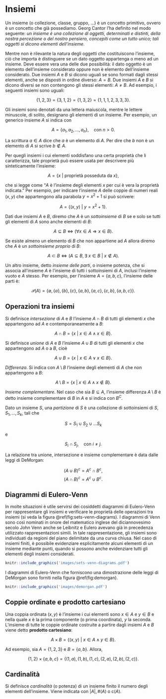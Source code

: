# Insiemi {#sec-appendix-sets}

Un insieme (o collezione, classe, gruppo, ...) è un concetto primitivo, ovvero è un concetto che già possediamo. Georg Cantor l'ha definito nel modo seguente: *un insieme è una collezione di oggetti, determinati e distinti, della nostra percezione o del nostro pensiero, concepiti come un tutto unico; tali oggetti si dicono elementi dell'insieme.*

Mentre non è rilevante la natura degli oggetti che costituiscono l'insieme, ciò che importa è distinguere se un dato oggetto appartenga o meno ad un insieme. Deve essere vera una delle due possibilità: il dato oggetto è un elemento dell'insieme considerato oppure non è elemento dell'insieme considerato. Due insiemi $A$ e $B$ si dicono uguali se sono formati dagli stessi elementi, anche se disposti in ordine diverso: $A=B$. Due insiemi $A$ e $B$ si dicono diversi se non contengono gli stessi elementi: $A \neq B$. Ad esempio, i seguenti insiemi sono uguali:

$$
\{1, 2, 3\} = \{3, 1, 2\} = \{1, 3, 2\}= \{1, 1, 1, 2, 3, 3, 3\}.
$$

Gli insiemi sono denotati da una lettera maiuscola, mentre le lettere minuscole, di solito, designano gli elementi di un insieme. Per esempio, un generico insieme $A$ si indica con

$$
A = \{a_1, a_2, \dots, a_n\}, \quad \text{con~} n > 0.
$$

La scrittura $a \in A$ dice che $a$ è un elemento di $A$. Per dire che $b$ non è un elemento di $A$ si scrive $b \notin A.$

Per quegli insiemi i cui elementi soddisfano una certa proprietà che li caratterizza, tale proprietà può essere usata per descrivere più sinteticamente l'insieme:

$$
A = \{x ~\vert~ \text{proprietà posseduta da~} x\},
$$

che si legge come "$A$ è l'insieme degli elementi $x$ per cui è vera la proprietà indicata." Per esempio, per indicare l'insieme $A$ delle coppie di numeri reali $(x,y)$ che appartengono alla parabola $y = x^2 + 1$ si può scrivere:

$$
A = \{(x,y) ~\vert~ y = x^2 + 1\}.
$$

Dati due insiemi $A$ e $B$, diremo che $A$ è un *sottoinsieme* di $B$ se e solo se tutti gli elementi di $A$ sono anche elementi di $B$:

$$
A \subseteq B \iff (\forall x \in A \Rightarrow x \in B).
$$

Se esiste almeno un elemento di $B$ che non appartiene ad $A$ allora diremo che $A$ è un *sottoinsieme proprio* di $B$:

$$
A \subset B \iff (A \subseteq B, \exists~ x \in B ~\vert~ x \notin A).
$$

Un altro insieme, detto *insieme delle parti*, o insieme potenza, che si associa all'insieme $A$ è l'insieme di tutti i sottoinsiemi di $A$, inclusi l'insieme vuoto e $A$ stesso. Per esempio, per l'insieme $A = \{a, b, c\}$, l'insieme delle parti è:

$$
\mathcal{P}(A) = \{
\emptyset, \{a\}, \{b\}, \{c\},
 \{a, b\}, \{a, c\}, \{c, b\},
 \{a, b, c\}
\}.
$$

## Operazioni tra insiemi

Si definisce *intersezione* di $A$ e $B$ l'insieme $A \cap B$ di tutti gli elementi $x$ che appartengono ad $A$ e contemporaneamente a $B$:

$$
A \cap B = \{x ~\vert~ x \in A \land x \in B\}.
$$

Si definisce *unione* di $A$ e $B$ l'insieme $A \cup B$ di tutti gli elementi $x$ che appartengono ad $A$ o a $B$, cioè

$$
A \cup B = \{x ~\vert~ x \in A \lor x \in B\}.
$$

*Differenza*. Si indica con $A \setminus B$ l'insieme degli elementi di $A$ che non appartengono a $B$:

$$
A \setminus B = \{x ~\vert~ x \in A \land x \notin B\}.
$$

*Insieme complementare*. Nel caso che sia $B \subseteq A$, l'insieme differenza $A \setminus B$ è detto insieme complementare di $B$ in $A$ e si indica con $B^C$.

Dato un insieme $S$, una *partizione* di $S$ è una collezione di sottoinsiemi di $S$, $S_1, \dots, S_k$, tali che

$$
S = S_1 \cup S_2 \cup \dots S_k
$$

e

$$
S_i \cap S_j, \quad \text{con~} i \neq j.
$$

La relazione tra unione, intersezione e insieme complementare è data dalle leggi di DeMorgan:

$$
(A \cup B)^c = A^c \cap B^c,
$$ $$
(A \cap B)^c = A^c \cup B^c.
$$

## Diagrammi di Eulero-Venn

In molte situazioni è utile servirsi dei cosiddetti diagrammi di Eulero-Venn per rappresentare gli insiemi e verificare le proprietà delle operazioni tra insiemi (si veda la figura \@ref(fig:sets-venn-diagrams). I diagrammi di Venn sono così nominati in onore del matematico inglese del diciannovesimo secolo John Venn anche se Leibnitz e Eulero avevano già in precedenza utilizzato rappresentazioni simili. In tale rappresentazione, gli insiemi sono individuati da regioni del piano delimitate da una curva chiusa. Nel caso di insiemi finiti, è possibile evidenziare esplicitamente alcuni elementi di un insieme mediante punti, quando si possono anche evidenziare tutti gli elementi degli insiemi considerati.

```r
knitr::include_graphics('images/sets-venn-diagrams.pdf')
```

I diagrammi di Eulero-Venn che forniscono una dimostrazione delle leggi di DeMorgan sono forniti nella figura \@ref(fig:demorgan).

```r
knitr::include_graphics('images/demorgan.pdf')
```

## Coppie ordinate e prodotto cartesiano

Una coppia ordinata $(x,y)$ è l'insieme i cui elementi sono $x \in A$ e $y \in B$ e nella quale $x$ è la prima componente (o prima coordinata), $y$ la seconda. L'insieme di tutte le coppie ordinate costruite a partire dagli insiemi $A$ e $B$ viene detto **prodotto cartesiano**:

$$
A \times B = \{(x, y) ~\vert~ x \in A \land y \in B\}.
$$

Ad esempio, sia $A = \{1, 2, 3\}$ e $B = \{a, b\}$. Allora,

$$
\{1, 2\} \times \{a, b, c\} = \{(1, a), (1, b), (1, c), (2, a), (2, b), (2, c)\}.
$$

## Cardinalità

Si definisce *cardinalità* (o potenza) di un insieme finito il numero degli elementi dell'insieme. Viene indicata con $\vert A\vert, \#(A)$ o $\text{c}(A)$.
